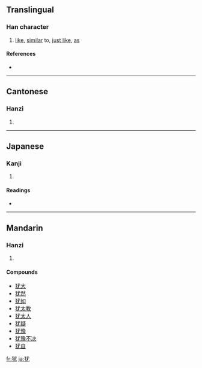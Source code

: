 {{see|猶}}
==Translingual==

===Han character===
{{Han char|rn=94|rad=犬|as=04|sn=7|four=|canj=大竹戈大山 (KHIKU)}}

# [[like]], [[similar]] to, [[just like]], [[as]]

====References====
* {{Han ref|kx=0706.190|dkj=20259|dj=1119.130|hdz=21335.070|uh=72B9|ud=29369}}

----

==Cantonese==

===Hanzi===
{{yue-hanzi|jyut=|y=yau4}}

# {{defn|Cantonese}}

----

==Japanese==

===Kanji===
{{ja-kanji|grade=|rs=犬04}}

# {{defn|Japanese}}

====Readings====
* {{ja-readings|on=[[ゆう]] (yū), [[よう]] (yō)|kun=[[なお]] (nao)}}

----

==Mandarin==

===Hanzi===
{{cmn-hanzi|tra=猶|pin=[[fān]] ([[fan1]]), [[yóu]] ([[you2]])|wg=fan<sup>1</sup>, yu<sup>2</sup>}}

# {{defn|Mandarin}}

====Compounds====
* [[犹大]]
* [[犹然]]
* [[犹如]]
* [[犹太教]]
* [[犹太人]]
* [[犹疑]]
* [[犹豫]]
* [[犹豫不决]]
* [[犹自]]

[[fr:犹]]
[[ja:犹]]